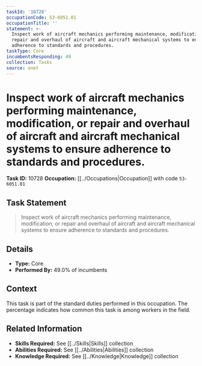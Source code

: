 ```yaml
---
taskId: '10728'
occupationCode: 53-6051.01
occupationTitle: ''
statement: >-
  Inspect work of aircraft mechanics performing maintenance, modification, or
  repair and overhaul of aircraft and aircraft mechanical systems to ensure
  adherence to standards and procedures.
taskType: Core
incumbentsResponding: 49
collection: Tasks
source: onet
---
```

# Inspect work of aircraft mechanics performing maintenance, modification, or repair and overhaul of aircraft and aircraft mechanical systems to ensure adherence to standards and procedures.

**Task ID:** 10728
**Occupation:** [[../Occupations|Occupation]] with code `53-6051.01`

## Task Statement

> Inspect work of aircraft mechanics performing maintenance, modification, or repair and overhaul of aircraft and aircraft mechanical systems to ensure adherence to standards and procedures.

## Details

- **Type:** Core
- **Performed By:** 49.0% of incumbents

## Context

This task is part of the standard duties performed in this occupation. The percentage indicates how common this task is among workers in the field.

## Related Information

- **Skills Required:** See [[../Skills|Skills]] collection
- **Abilities Required:** See [[../Abilities|Abilities]] collection
- **Knowledge Required:** See [[../Knowledge|Knowledge]] collection
